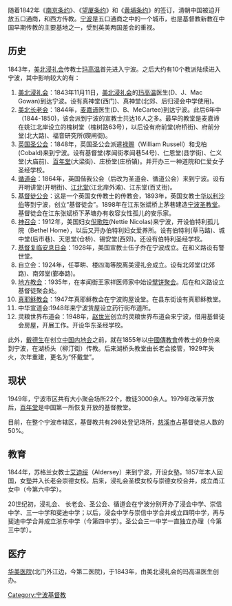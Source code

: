 {{unreferenced|time=2013-04-03T11:30:13+00:00}}
随着1842年《[[南京条约|南京条约]]》、《[[望厦条约|望厦条约]]》和《[[黄埔条约|黄埔条约]]》的签订，清朝中国被迫开放五口通商，和西方传教。[[宁波|宁波]]是五口通商之中的一个城市，也是基督教新教在中国早期传教的主要基地之一，受到英美两国差会的重视。

==历史==
1843年，[[美北浸礼会|美北浸礼会]]传教士[[玛高温|玛高温]]首先进入宁波。之后大约有10个教派陆续进入宁波，其中影响较大的有：

#[[美北浸礼会|美北浸礼会]]：1843年11月11日，[[美北浸礼会|美北浸礼会]]的[[玛高温|玛高温]]医生(D、J、Mac Gowan)到达宁波。设有真神堂(西门)、真神堂(北郊、后归浸会中学使用)。
#[[美北长老会|美北长老会]]：1844年，[[麦嘉谛|麦嘉谛]]医生(D、B、MeCartee)到达宁波。此后6年中（1844-1850)，该会派到宁波的宣教士共达16人之多。最早的教堂是麦嘉谛在姚江北岸设立的槐树堂（槐树路63号），以后设有府前堂(府桥街)、府前分堂(北大路)、福音研究所(碶闸街)。
#[[英国圣公会|英国圣公会]]：1848年，英国圣公会派遣[[禄赐|禄赐]]（William Russell）和戈柏(Cobald)来到宁波。设有基督堂(孝闻街孝闻巷54号)、仁恩堂(县学街)、仁义堂(大庙前)、[[宁波百年堂|百年堂]](大梁街)、庄桥堂(庄桥镇)。并开办三一神道院和仁爱女子圣经学校。
#[[循道会|循道会]]：1864年，英国偕我公会（后改为圣道会、循道公会）来到宁波。设有开明讲堂(开明街)、[[江北堂|江北堂]](江北岸外滩)、江东堂(百丈街)。
#[[基督徒公会|基督徒公会]]：这是一个英国女传教士的传教会，1893年，英国女教士[[华以利沙伯|华以利沙伯]]等到宁波，创立“基督徒会”。1898年在江东张斌桥上茅巷建造[[宁波圣教堂|宁波圣教堂]]。基督徒会在江东张斌桥下茅塘办有收容女性孤儿的安乐家。
#[[神召会|神召会]]：1912年，美国妇女[[倪歌胜|倪歌胜]](Nettie Nicolas)来宁波，开设伯特利孤儿院（Bethel Home），以后又开办伯特利妇女爱养所。设有伯特利(草马路)、城中堂(后市巷)、天恩堂(仓桥)、锡安堂(西郊)。还设有伯特利圣经学校。
#[[基督复临安息日会|基督复临安息日会]]：1928年，美国宣教士伍子乔在宁波成立。在和义路设有警世堂。
#自立会：1924年，任莘畊、楼四海等脱离美浸礼会成立。设有北郊堂(北郊路)、南郊堂(鄞奉路)。
#[[地方教会|地方教会]]：1935年，在孝闻街王家祥医师家中始设[[擘饼聚会|擘饼聚会]]。后在和义路设立基督徒聚会处。
#[[真耶稣教会|真耶稣教会]]：1947年真耶稣教会在宁波购屋设堂。在县东街设有真耶稣教堂。
#中华宣道会:1948年来宁波赁屋设立药行街布道所。
#灵粮世界布道会：1948年，[[赵世光|赵世光]]创立的灵粮世界布道会来宁波，借用基督徒会房屋，开展工作。开设华东圣经学校。
                      
此外，[[戴德生|戴德生]]在创立[[中国内地会|中国内地会]]之前，就在1855年以[[中國傳教會|中國傳教會]]传教士的身份来到宁波，在湖桥头（柳汀街）传教。后来湖桥头教堂由长老会接管，1929年失火，次年重建，更名为“怀戴堂”。

==现状==
1949年，宁波市区共有大小聚会场所22个，教徒3000余人。1979年改革开放后，[[宁波百年堂|百年堂]]是中国第一所恢复开放的基督教堂。

目前，在整个宁波市辖区，基督教共有298处登记场所，[[慈溪市|慈溪市]]占基督徒总人数的50%。

==教育==
1844年，苏格兰女教士[[艾迪绥|艾迪绥]]（Aldersey）来到宁波，开设女塾。1857年本人回国，女塾并入长老会崇德女校。后来，浸礼会圣模女校与崇德女校合并，成立甬江女中（今第六中学）。
                    
20世纪初，浸礼会、 长老会、圣公会、循道会在宁波分别开办了浸会中学、崇信中学、三一中学和斐迪中学；以后，浸会中学与崇信中学合并成立四明中学，再与斐迪中学合并成立浙东中学（今第四中学）。圣公会三一中学一直独立办理（今第三中学）。

==医疗==
[[华美医院|华美医院]](北门外江边，今第二医院)，于1843年，由美北浸礼会的玛高温医生创办。
{{宁波基督教传教士}}
[[Category:宁波基督教|Category:宁波基督教]]